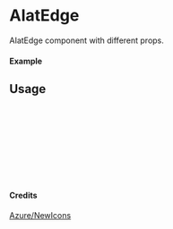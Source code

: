 
<Meta of={AIatEdge} title="Azure/NewIcons/AIatEdge" />

# AIatEdge

AIatEdge component with different props.

#### Example

<Canvas of={AIatEdge.Primary} />

## Usage

```ts
import { AIatEdge } from "yadl-ui";

const Example = () => {
  return (
      <AIatEdge />
  );
};

export default Example;
```

#### Credits
[Azure/NewIcons](https://learn.microsoft.com/en-us/azure/architecture/icons/)
